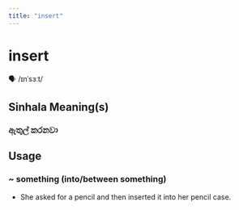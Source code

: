 ```yaml
---
title: "insert"
---
```


# insert

🗣️ /ɪnˈsɜːt/

## Sinhala Meaning(s)

### ඇතුල් කරනවා

## Usage

### ~ something (into/between something)

- She asked for a pencil and then inserted it into her pencil case.

